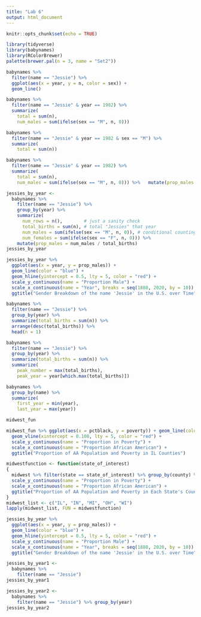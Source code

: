 ```yaml
---
title: "Lab 6"
output: html_document
---
```


```r
knitr::opts_chunk$set(echo = TRUE)
```

```r
library(tidyverse)
library(babynames)
library(RColorBrewer)
palette(brewer.pal(n = 3, name = "Set2"))
```

```r
babynames %>% 
  filter(name == "Jessie") %>%
  ggplot(aes(x = year, y = n, color = sex)) +
  geom_line()
```

```r
babynames %>%
  filter(name == "Jessie" & year == 1982) %>%
  summarize(
    total = sum(n),
    num_males = sum(ifelse(sex == "M", n, 0)))

babynames %>%
  filter(name == "Jessie" & year == 1982 & sex == "M") %>%
  summarize(
    total = sum(n))

babynames %>%
  filter(name == "Jessie" & year == 1982) %>%
  summarize(
    total = sum(n),
    num_males = sum(ifelse(sex == "M", n, 0))) %>%   mutate(prop_males = num_males / total)
```

```r
jessies_by_year <-
  babynames %>%
    filter(name == "Jessie") %>%
    group_by(year) %>%
    summarize(
      num_rows = n(),        # just a sanity check
      total_births = sum(n), # total "Jessies" that year
      num_males = sum(ifelse(sex == "M", n, 0)), # conditional counting
      num_females = sum(ifelse(sex == "F", n, 0))) %>%
    mutate(prop_males = num_males / total_births)
jessies_by_year

jessies_by_year %>%
  ggplot(aes(x = year, y = prop_males)) +
  geom_line(color = "blue") +
  geom_hline(yintercept = 0.5, lty = 5, color = "red") +
  scale_y_continuous(name = "Proportion Male") +
  scale_x_continuous(name = "Year", breaks = seq(1880, 2020, by = 10)) +
  ggtitle("Gender Breakdown of the name 'Jessie' in the U.S. over Time")
```

```r
babynames %>%
  filter(name == "Jessie") %>%
  group_by(year) %>%
  summarize(total_births = sum(n)) %>%
  arrange(desc(total_births)) %>%
  head(n = 1)

babynames %>%
  filter(name == "Jessie") %>%
  group_by(year) %>%
  summarize(total_births = sum(n)) %>%
  summarize(
    peak_number = max(total_births),
    peak_year = year[which.max(total_births)])
```

```r
babynames %>%
  group_by(name) %>%
  summarize(
    first_year = min(year),
    last_year = max(year))
```

```r
midwest_fun

midwest_fun %>% ggplot(aes(x = pctblack, y = poverty)) + geom_line(color = "blue") +
  geom_vline(xintercept = 0.108, lty = 5, color = "red") +
  scale_y_continuous(name = "Proportion in Poverty") +
  scale_x_continuous(name = "Proportion African American") +
  ggtitle("Proportion of AA Population and Poverty in IL Counties")

midwestfunction <- function(state_of_interest)
{
  midwest %>% filter(state == state_of_interest) %>% group_by(county) %>% summarize(totalblack = sum(popblack), totalpop = sum(poptotal), poverty = sum(percbelowpoverty)) %>% mutate(pctblack = totalblack/totalpop) %>% ggplot(aes(x = pctblack, y = poverty)) + geom_line(color = "blue") +
  scale_y_continuous(name = "Proportion in Poverty") +
  scale_x_continuous(name = "Proportion African American") +
  ggtitle("Proportion of AA Population and Poverty in Each State's Counties")
}
midwest_list <- c("IL", "IN", "MI", "OH", "WI")
lapply(midwest_list, FUN = midwestfunction)
```

```r
jessies_by_year %>%
  ggplot(aes(x = year, y = prop_males)) +
  geom_line(color = "blue") +
  geom_hline(yintercept = 0.5, lty = 5, color = "red") +
  scale_y_continuous(name = "Proportion Male") +
  scale_x_continuous(name = "Year", breaks = seq(1880, 2020, by = 10)) +
  ggtitle("Gender Breakdown of the name 'Jessie' in the U.S. over Time")

jessies_by_year1 <-
  babynames %>%
    filter(name == "Jessie")
jessies_by_year1

jessies_by_year2 <-
  babynames %>%
    filter(name == "Jessie") %>% group_by(year)
jessies_by_year2
```

